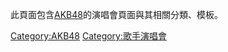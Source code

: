 此頁面包含[[AKB48|AKB48]]的演唱會頁面與其相關分類、模板。

[[Category:AKB48|Category:AKB48]]
[[Category:歌手演唱會|Category:歌手演唱會]]